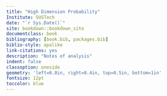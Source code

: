 ```yaml
--- 
title: "High Dimension Probability"
Institute: SUSTech
date: "`r Sys.Date()`"
site: bookdown::bookdown_site
documentclass: book
bibliography: [book.bib, packages.bib]
biblio-style: apalike
link-citations: yes
description: "Notes of analysis"
indent: false
classoption: oneside
geometry: 'left=0.8in, right=0.4in, top=0.5in, bottom=1in'
fontsize: 12pt
toccolor: blue
---
```


```{=latex}
\newcommand{\lt}{<}
\newcommand{\gt}{>}
\newcommand{\R}{\mathbb{R}}
\newcommand{\Reals}{\mathbb{R}}
\newcommand{\Real}{\mathbb{R}}
\newcommand{\reals}{\mathbb{R}}
\newcommand{\N}{\mathbb{N}}
\newcommand{\Q}{\mathbb{Q}}
\newcommand{\sub}{\subset}
\newcommand{\subsets}{\subset}cvbn
\newcommand{\exist}{\exists}
```
